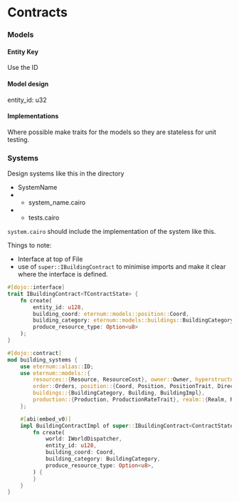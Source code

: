 # Contracts

### Models

#### Entity Key

Use the ID

#### Model design

entity_id: u32


#### Implementations

Where possible make traits for the models so they are stateless for unit testing.


### Systems

Design systems like this in the directory

- SystemName
- - system_name.cairo 
- - tests.cairo

`system.cairo` should include the implementation of the system like this.

Things to note:
- Interface at top of File
- use of `super::IBuildingContract` to minimise imports and make it clear where the interface is defined.

```rust
#[dojo::interface]
trait IBuildingContract<TContractState> {
    fn create(
        entity_id: u128,
        building_coord: eternum::models::position::Coord,
        building_category: eternum::models::buildings::BuildingCategory,
        produce_resource_type: Option<u8>
    );
}

#[dojo::contract]
mod building_systems {
    use eternum::alias::ID;
    use eternum::models::{
        resources::{Resource, ResourceCost}, owner::Owner, hyperstructure::HyperStructure,
        order::Orders, position::{Coord, Position, PositionTrait, Direction},
        buildings::{BuildingCategory, Building, BuildingImpl},
        production::{Production, ProductionRateTrait}, realm::{Realm, RealmImpl}
    };

    #[abi(embed_v0)]
    impl BuildingContractImpl of super::IBuildingContract<ContractState> {
        fn create(
            world: IWorldDispatcher,
            entity_id: u128,
            building_coord: Coord,
            building_category: BuildingCategory,
            produce_resource_type: Option<u8>,
        ) {
        }
    }
}
```
